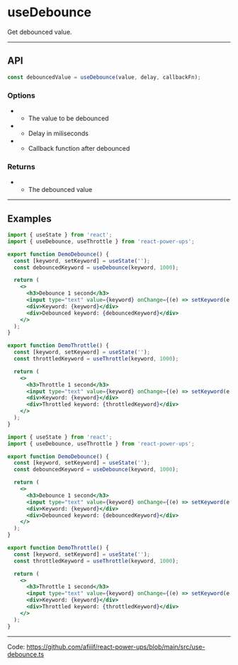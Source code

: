 


# useDebounce

Get debounced value.

<hr className="custom-hr" />

## API

```js
const debouncedValue = useDebounce(value, delay, callbackFn);
```

### Options

- <Param name="value" type="any (T)" isRequired />

  - The value to be debounced

- <Param name="delay" type="number" isRequired />

  - Delay in miliseconds

- <Param name="callbackFn" type="(value: T) => void" isRequired={false} />

  - Callback function after debounced

### Returns

- <Param name="debouncedValue" type="T (generic)" />

  - The debounced value

<hr className="custom-hr" />

## Examples

<BrowserWindow>
  <DemoDebounce />
  <div className="h-4" />
  <DemoThrottle />
</BrowserWindow>

<Tabs>
<TabItem value="JS" label="JS">

```jsx
import { useState } from 'react';
import { useDebounce, useThrottle } from 'react-power-ups';

export function DemoDebounce() {
  const [keyword, setKeyword] = useState('');
  const debouncedKeyword = useDebounce(keyword, 1000);

  return (
    <>
      <h3>Debounce 1 second</h3>
      <input type="text" value={keyword} onChange={(e) => setKeyword(e.target.value)} />
      <div>Keyword: {keyword}</div>
      <div>Debounced keyword: {debouncedKeyword}</div>
    </>
  );
}

export function DemoThrottle() {
  const [keyword, setKeyword] = useState('');
  const throttledKeyword = useThrottle(keyword, 1000);

  return (
    <>
      <h3>Throttle 1 second</h3>
      <input type="text" value={keyword} onChange={(e) => setKeyword(e.target.value)} />
      <div>Keyword: {keyword}</div>
      <div>Throttled keyword: {throttledKeyword}</div>
    </>
  );
}
```

</TabItem>
<TabItem value="TS" label="TS" default>

```jsx
import { useState } from 'react';
import { useDebounce, useThrottle } from 'react-power-ups';

export function DemoDebounce() {
  const [keyword, setKeyword] = useState('');
  const debouncedKeyword = useDebounce(keyword, 1000);

  return (
    <>
      <h3>Debounce 1 second</h3>
      <input type="text" value={keyword} onChange={(e) => setKeyword(e.target.value)} />
      <div>Keyword: {keyword}</div>
      <div>Debounced keyword: {debouncedKeyword}</div>
    </>
  );
}

export function DemoThrottle() {
  const [keyword, setKeyword] = useState('');
  const throttledKeyword = useThrottle(keyword, 1000);

  return (
    <>
      <h3>Throttle 1 second</h3>
      <input type="text" value={keyword} onChange={(e) => setKeyword(e.target.value)} />
      <div>Keyword: {keyword}</div>
      <div>Throttled keyword: {throttledKeyword}</div>
    </>
  );
}
```

</TabItem>
</Tabs>

<hr className="custom-hr" />

Code: https://github.com/afiiif/react-power-ups/blob/main/src/use-debounce.ts
